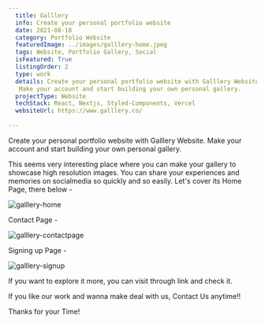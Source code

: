 ```yaml
---
  title: Galllery
  info: Create your personal portfolio website
  date: 2021-08-18
  category: Portfolio Website
  featuredImage: ../images/galllery-home.jpeg
  tags: Website, Portfolio Gallery, Social
  isFeatured: True
  listingOrder: 2
  type: work
  details: Create your personal portfolio website with Galllery Website.
   Make your account and start building your own personal gallery.
  projectType: Website
  techStack: React, Nextjs, Styled-Components, Vercel
  websiteUrl: https://www.galllery.co/
 
---
```


Create your personal portfolio website with Galllery Website.
Make your account and start building your own personal gallery.

This seems very interesting place where you can make your gallery to showcase high resolution images. You can share your experiences and memories on socialmedia so quickly and so easily.
Let's cover its Home Page, there below - 

![galllery-home](../images/galllery-home.jpeg)

Contact Page - 

![galllery-contactpage](../images/galllery-contactpage.jpeg)

Signing up Page - 

![galllery-signup](../images/galllery-signup.jpeg)

If you want to explore it more, you can visit through link and check it.

If you like our work and wanna make deal with us, Contact Us anytime!!

Thanks for your Time!
 
